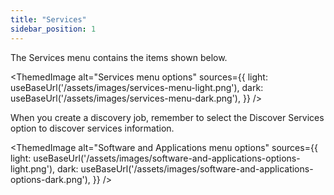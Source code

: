```yaml
---
title: "Services"
sidebar_position: 1
---
```


The Services menu contains the items shown below.

<ThemedImage
  alt="Services menu options"
  sources={{
    light: useBaseUrl('/assets/images/services-menu-light.png'),
    dark: useBaseUrl('/assets/images/services-menu-dark.png'),
  }}
/>

When you create a discovery job, remember to select the Discover Services option to discover services information.

<ThemedImage
  alt="Software and Applications menu options"
  sources={{
    light: useBaseUrl('/assets/images/software-and-applications-options-light.png'),
    dark: useBaseUrl('/assets/images/software-and-applications-options-dark.png'),
  }}
/>
